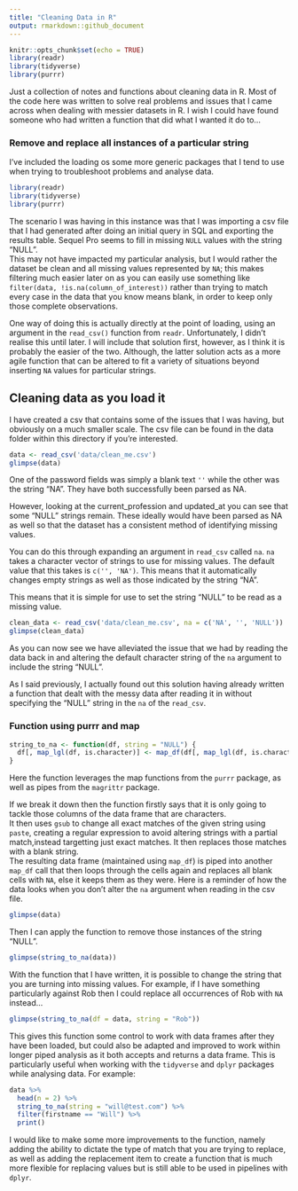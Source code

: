 ```yaml
---
title: "Cleaning Data in R"
output: rmarkdown::github_document
---
```


```r
knitr::opts_chunk$set(echo = TRUE)
library(readr)
library(tidyverse)
library(purrr)
```

Just a collection of notes and functions about cleaning data in R. Most of the code here was written to solve real problems and issues that I came across when dealing with messier datasets in R. I wish I could have found someone who had written a function that did what I wanted it do to... 

### Remove and replace all instances of a particular string 

I've included the loading os some more generic packages that I tend to use when trying to troubleshoot problems and analyse data. 
```r
library(readr)
library(tidyverse)
library(purrr)
```

The scenario I was having in this instance was that I was importing a csv file that I had generated after doing an initial query in SQL and exporting the results table. Sequel Pro seems to fill in missing `NULL` values with the string "NULL".  
This may not have impacted my particular analysis, but I would rather the dataset be clean and all missing values represented by `NA`; this makes filtering much easier later on as you can easily use something like `filter(data, !is.na(column_of_interest))` rather than trying to match every case in the data that you know means blank, in order to keep only those complete observations.  
  
One way of doing this is actually directly at the point of loading, using an argument in the `read_csv()` function from `readr`. Unfortunately, I didn't realise this until later. I will include that solution first, however, as I think it is probably the easier of the two. Although, the latter solution acts as a more agile function that can be altered to fit a variety of situations beyond inserting `NA` values for particular strings. 

## Cleaning data as you load it
I have created a csv that contains some of the issues that I was having, but obviously on a much smaller scale. The csv file can be found in the data folder within this directory if you're interested.
```r
data <- read_csv('data/clean_me.csv')
glimpse(data)
```
One of the password fields was simply a blank text `''` while the other was the string "NA". They have both successfully been parsed as NA. 

However, looking at the current_profession and updated_at you can see that some "NULL" strings remain. These ideally would have been parsed as NA as well so that the dataset has a consistent method of identifying missing values. 

You can do this through expanding an argument in `read_csv` called `na`. `na` takes a character vector of strings to use for missing values. The default value that this takes is `c('', 'NA')`. This means that it automatically changes empty strings as well as those indicated by the string "NA".

This means that it is simple for use to set the string "NULL" to be read as a missing value.  

```r
clean_data <- read_csv('data/clean_me.csv', na = c('NA', '', 'NULL'))
glimpse(clean_data)

```

As you can now see we have alleviated the issue that we had by reading the data back in and altering the default character string of the `na` argument to include the string "NULL".

As I said previously, I actually found out this solution having already written a function that dealt with the messy data after reading it in without specifying the "NULL" string in the `na` of the `read_csv`. 

### Function using purrr and map
``` r
string_to_na <- function(df, string = "NULL") {
  df[, map_lgl(df, is.character)] <- map_df(df[, map_lgl(df, is.character)], ~ gsub(paste('^', string, '$', sep = ''), '', .)) %>% map_df(~ ifelse(. == '', NA, .))
}
```

Here the function leverages the map functions from the `purrr` package, as well as pipes from the `magrittr` package.  

If we break it down then the function firstly says that it is only going to tackle those columns of the data frame that are characters.  
It then uses `gsub` to change all exact matches of the given string using `paste`, creating a regular expression to avoid altering strings with a partial match,instead targetting just exact matches. It then replaces those matches with a blank string.  
The resulting data frame (maintained using `map_df`) is piped into another `map_df` call that then loops through the cells again and replaces all blank cells with `NA`, else it keeps them as they were. 
Here is a reminder of how the data looks when you don't alter the `na` argument when reading in the csv file. 

```r
glimpse(data)
```

Then I can apply the function to remove those instances of the string "NULL".

```r
glimpse(string_to_na(data))
```

With the function that I have written, it is possible to change the string that you are turning into missing values. For example, if I have something particularly against Rob then I could replace all occurrences of Rob with `NA` instead... 

```r
glimpse(string_to_na(df = data, string = "Rob"))
```

This gives this function some control to work with data frames after they have been loaded, but could also be adapted and improved to work within longer piped analysis as it both accepts and returns a data frame. This is particularly useful when working with the `tidyverse` and `dplyr` packages while analysing data. For example:

```r
data %>% 
  head(n = 2) %>% 
  string_to_na(string = "will@test.com") %>% 
  filter(firstname == "Will") %>% 
  print()
```

I would like to make some more improvements to the function, namely adding the ability to dictate the type of match that you are trying to replace, as well as adding the replacement item to create a function that is much more flexible for replacing values but is still able to be used in pipelines with `dplyr`. 